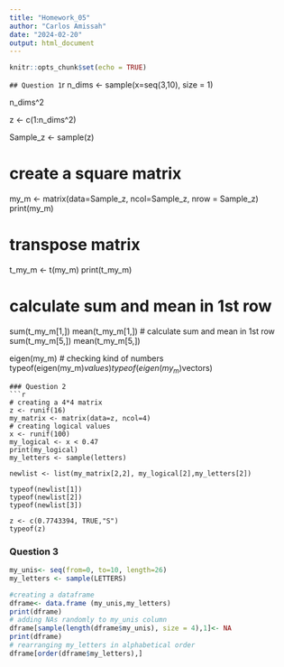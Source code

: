 ```yaml
---
title: "Homework_05"
author: "Carlos Amissah"
date: "2024-02-20"
output: html_document
---
```


```r
knitr::opts_chunk$set(echo = TRUE)
```


```## Question 1
```r

n_dims <- sample(x=seq(3,10), size = 1)

n_dims^2

z <- c(1:n_dims^2)

Sample_z <- sample(z)

# create a square matrix
my_m <- matrix(data=Sample_z, ncol=Sample_z, nrow = Sample_z)
print(my_m)

# transpose matrix
t_my_m <- t(my_m)
print(t_my_m)

# calculate sum and mean in 1st row
sum(t_my_m[1,])
mean(t_my_m[1,])
# calculate sum and mean in 1st row
sum(t_my_m[5,])
mean(t_my_m[5,])

eigen(my_m)
# checking kind of numbers
typeof(eigen(my_m)$values)
typeof(eigen(my_m)$vectors)
```
### Question 2
```r
# creating a 4*4 matrix
z <- runif(16)
my_matrix <- matrix(data=z, ncol=4)
# creating logical values 
x <- runif(100)
my_logical <- x < 0.47
print(my_logical)
my_letters <- sample(letters)

newlist <- list(my_matrix[2,2], my_logical[2],my_letters[2])

typeof(newlist[1])
typeof(newlist[2])
typeof(newlist[3])

z <- c(0.7743394, TRUE,"S")
typeof(z)
```
### Question 3
```r
my_unis<- seq(from=0, to=10, length=26)
my_letters <- sample(LETTERS)

#creating a dataframe 
dframe<- data.frame (my_unis,my_letters)
print(dframe)
# adding NAs randomly to my_unis column 
dframe[sample(length(dframe$my_unis), size = 4),1]<- NA
print(dframe)
# rearranging my_letters in alphabetical order
dframe[order(dframe$my_letters),]
```
